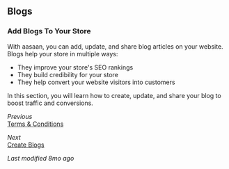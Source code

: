 ## Blogs

### Add Blogs To Your Store

With aasaan, you can add, update, and share blog articles on your website. Blogs help your store in multiple ways:

- They improve your store's SEO rankings
- They build credibility for your store
- They help convert your website visitors into customers

In this section, you will learn how to create, update, and share your blog to boost traffic and conversions.

*Previous*  
[Terms & Conditions](#)

*Next*  
[Create Blogs](#)

*Last modified 8mo ago*
